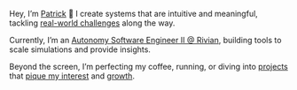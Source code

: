 Hey, I’m [Patrick](/about) 👋 I create systems that are intuitive and meaningful, tackling <a href="/PatrickYoussefResume.pdf" target="_blank">real-world challenges</a> along the way.

Currently, I’m an [Autonomy Software Engineer II @ Rivian](https://www.linkedin.com/in/patricksyoussef/), building tools to scale simulations and provide insights.

Beyond the screen, I’m perfecting my coffee, running, or diving into <a class="projects" href="/projects" >projects</a> that <a class="blog" href="/blog" >pique my interest</a> and <a class="musings" href="/musings" >growth</a>.
